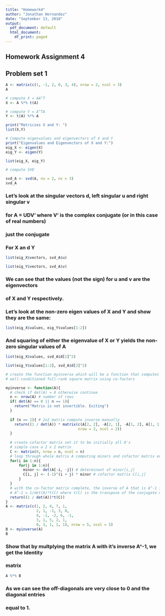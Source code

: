 ```yaml
---
title: "Homework4"
author: "Jonathan Hernandez"
date: "September 13, 2018"
output:
  pdf_document: default
  html_document:
    df_print: paged
---
```


## Homework Assignment 4

## Problem set 1

```r
A <- matrix(c(1, -1, 2, 0, 3, 4), nrow = 2, ncol = 3)
A

# compute X = AA^T
X <- A %*% t(A)

# compute Y = A^TA
Y <- t(A) %*% A

print("Matricies X and Y: ")
list(X,Y)

# Compute eigenvalues and eigenvectors of X and Y
print("Eigenvalues and Eigenvectors of X and Y:")
eig_X <- eigen(X)
eig_Y <- eigen(Y)

list(eig_X, eig_Y)

# compute SVD 

svd_A <- svd(A, nu = 2, nv = 3)
svd_A
```

### Let's look at the singular vectors d, left singular u and right singular v

### for A = UDV' where V' is the complex conjugate (or in this case of real numbers)

### just the conjugate

### For X an d Y

```r
list(eig_X$vectors, svd_A$u)

list(eig_Y$vectors, svd_A$v)
```

### We can see that the values (not the sign) for u and v are the eigenvectors

### of X and Y respectively.

### Let's look at the non-zero eigen values of X and Y and show they are the same:

```r
list(eig_X$values, eig_Y$values[1:2])
```

### And squaring of either the eigenvalue of X or Y yields the non-zero singular values of A

```r
list(eig_X$values, svd_A$d[1]^2)

list(eig_Y$values[1:2], svd_A$d[2]^2)
```


```r
# create the function myinverse which will be a function that computes the inverse of a 
# well-conditioned full-rank square matrix using co-factors

myinverse <- function(A){
  # check if det(A) = 0 otherwise continue
  n <- nrow(A) # number of rows
  if( det(A) == 0 || n == 1){
    return("Matrix is not invertible. Exiting")
  }
  
  if (n == 2){ # 2x2 matrix compute inverse manually
    return((1 / det(A)) * matrix(c(A[2, 2], -A[2, 1], -A[1, 2], A[1, 1]),
                                 nrow = 2, ncol = 2))
  }
  
  # create cofactor matrix set it to be initially all 0's
  # simple case a 2 x 2 matrix
  C <- matrix(0, nrow = n, ncol = n)
  # loop through whole matrix A computing minors and cofactor matrix entries
  for(i in 1:n){
      for(j in 1:n){
        minor <- det(A[-i, -j]) # determinant of minor[i,j]
        C[i, j] <- (-1)^(i + j) * minor # cofactor matrix C[i,j]
      }
  }
  # with the co-factor matrix complete, the inverse of A that is A^-1 is
  # A^-1 = 1/det(A)*t(C) where t(C) is the transpose of the conjugate matrix
  return((1 / det(A))*t(C))
}
A <- matrix(c(1, 2, 4, 7, 1,
              2, 1, -1, 3, 0,
              4, -1, -2, 6, -1,
              3, 1, 5, 2, 1, 
              0, 3, 1, 1, 1), nrow = 5, ncol = 5)
B <- myinverse(A)
B
```

### Show that by multplying the matrix A with it's inverse A^-1, we get the Identity

### matrix

```r
A %*% B
```

### As we can see the off-diagonals are very close to 0 and the diagonal entries

### equal to 1.
